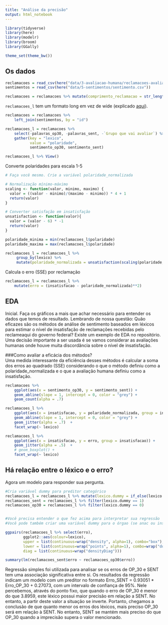 ```yaml
---
title: "Análise da precisão"
output: html_notebook
---
```


```r
library(tidyverse)
library(here)
library(modelr)
library(broom)
library(GGally)

theme_set(theme_bw())
```

## Os dados

```r

reclamacoes = read_csv(here("data/3-avaliacao-humana/reclamacoes-avaliadas-20190515.csv"))
sentimentos = read_csv(here("data/5-sentimentos/sentimento.csv"))

reclamacoes = reclamacoes %>% mutate(comprimento_reclamacao = str_length(texto))
```

`reclamacoes_l` tem um formato long em vez de wide (explicado [aqui](https://sejdemyr.github.io/r-tutorials/basics/wide-and-long/)).

```r
reclamacoes = reclamacoes %>% 
    left_join(sentimentos, by = "id")

reclamacoes_l = reclamacoes %>%  
    select(-palavras_op30, -palavras_sent, -`Grupo que vai avaliar`) %>% 
    gather(key = "lexico", 
           value = "polaridade", 
           sentimento_op30, sentimento_sent)

reclamacoes_l %>% View()

```

Converte polaridades para escala 1-5

```r

# Faça você mesmo. Crie a variável polaridade_normalizada

# Normalização mínimo-máximo
scaling <- function(valor, minimo, maximo) {
  valor = ((valor - minimo)/(maximo - minimo)) * 4 + 1
  return(valor)
}

# Converter satisfação em insatisfação
unsatisfaction <- function(valor){
  valor = (valor - 6) * -1                              
  return(valor)
}

polaridade_minima = min(reclamacoes_l$polaridade)
polaridade_maxima = max(reclamacoes_l$polaridade)

reclamacoes_l = reclamacoes_l %>% 
     group_by(lexico) %>% 
     mutate(polaridade_normalizada = unsatisfaction(scaling(polaridade, polaridade_minima, polaridade_maxima)))

```

Calcula o erro (SSE) por reclamação

```r
reclamacoes_l = reclamacoes_l %>% 
    mutate(erro = (insatisfacao - polaridade_normalizada)**2)
```


## EDA

Inicial. Faça os gráficos a mais que achar necessário para entender os dados que temos de resultado. Lembrando de nossa questão: Quão eficazes são os métodos de análise de sentimento baseados em léxicos para estimar o nível de insatisfação de reclamações recebidas pelo reclameaqui do governo federal? Existe um exemplo de EDA no repositório. Uma decisão importante a ser usada é se vamos considerar as avaliações humanas onde houve muita discordância sobre o nível de insatisfação.

###Como avaliar a eficácia dos métodos?  
Uma medida interessante da eficiência desses métodos é calcular a soma dos erros ao quadrado (SSE) considerando o que o método definiu como a polaridade_normalizada e o que a avaliação humana definiu como a insatisfação.

```r
reclamacoes %>% 
    ggplot(aes(x = sentimento_op30, y = sentimento_sent)) + 
    geom_abline(slope = 1, intercept = 0, color = "grey") + 
    geom_count(alpha = .7) 
```

```r
reclamacoes_l %>% 
    ggplot(aes(x = insatisfacao, y = polaridade_normalizada, group = insatisfacao)) + 
    geom_abline(slope = 1, intercept = 0, color = "grey") + 
    geom_jitter(alpha = .7)  + 
    facet_wrap(~ lexico)

reclamacoes_l %>% 
    ggplot(aes(x = insatisfacao, y = erro, group = insatisfacao)) + 
    geom_jitter(alpha = .5)  +
    # geom_boxplot() + 
    facet_wrap(~ lexico)
```


## Há relação entre o léxico e o erro?

Agora um modelo para responder sua pergunta.

```r
#Cria variável dummy para preditor categórico
reclamacoes_l = reclamacoes_l %>% mutate(lexico.dummy = if_else(lexico == "sentimento_sent", 1, 0))
reclamacoes_sent = reclamacoes_l %>% filter(lexico.dummy == 1)
reclamacoes_op30 = reclamacoes_l %>% filter(lexico.dummy == 0)


#Você precisa entender o que fez acima para interpretar sua regressão
#Você pode também criar uma variável dummy para o órgao (se anac ou inss)

ggpairs(reclamacoes_l %>% select(erro), 
        ggplot2::aes(colour=lexico), 
        upper = list(continuous=wrap("density", alpha=1), combo="box"),
        lower = list(continuous=wrap("points", alpha=1), combo=wrap("dot", alpha=1)),
        diag = list(continuous=wrap("densityDiag")))

summary(lm(reclamacoes_sent$erro ~ reclamacoes_op30$erro))
```


Regressão simples foi utilizada para analisar se os erros de OP_30 e SENT tem uma associação significativa entre si. 
Os resultados da regressão indicam um modelo com um preditor no formato Erro_SENT = 0.93051 * Erro_OP_30 + 0.27073,
com um intervalo de confiança de 95%. Nele percebemos, através do ponto fixo,
que quando o erro de OP_30 é menor do que 3.8959, este léxico possui maior precisão em relação a SENT.
No entanto, a partir deste valor a situação se inverte. Portanto, chegamos a conclusão de que quanto menor os erros dos léxicos,
mais preciso OP_30 será em relação à SENT. No entanto, SENT se mantém mais preciso do que OP_30 quando a imprecisão supera o valor mencionado.
